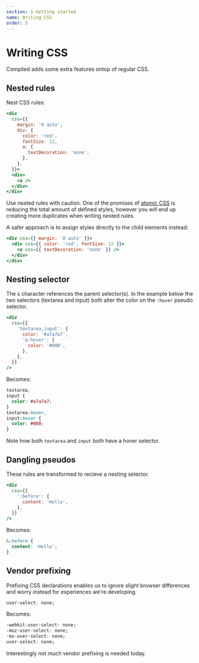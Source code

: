 ```yaml
---
section: 1-Getting started
name: Writing CSS
order: 5
---
```


# Writing CSS

Compiled adds some extra features ontop of regular CSS.

## Nested rules

Nest CSS rules:

```jsx
<div
  css={{
    margin: '0 auto',
    div: {
      color: 'red',
      fontSize: 12,
      a: {
        textDecoration: 'none',
      },
    },
  }}>
  <div>
    <a />
  </div>
</div>
```

Use nested rules with caution.
One of the promises of [atomic CSS](/atomic-css) is reducing the total amount of defined styles,
however you will end up creating more duplicates when writing nested rules.

A safer approach is to assign styles directly to the child elements instead:

```jsx
<div css={{ margin: '0 auto' }}>
  <div css={{ color: 'red', fontSize: 12 }}>
    <a css={{ textDecoration: 'none' }} />
  </div>
</div>
```

## Nesting selector

The `&` character references the parent selector(s).
In the example below the two selectors (textarea and input) both alter the color on the `:hover` pseudo selector.

```jsx
<div
  css={{
    'textarea,input': {
      color: '#a7a7a7',
      '&:hover': {
        color: '#000',
      },
    },
  }}
/>
```

Becomes:

```css
textarea,
input {
  color: #a7a7a7;
}
textarea:hover,
input:hover {
  color: #000;
}
```

Note how both `textarea` and `input` both have a hover selector.

## Dangling pseudos

These rules are transformed to recieve a nesting selector.

```jsx
<div
  css={{
    ':before': {
      content: 'Hello',
    },
  }}
/>
```

Becomes:

```css
&:before {
  content: 'Hello';
}
```

## Vendor prefixing

Prefixing CSS declarations enables us to ignore slight browser differences and worry instead for experiences we're developing.

```css
user-select: none;
```

Becomes:

```css
-webkit-user-select: none;
-moz-user-select: none;
-ms-user-select: none;
user-select: none;
```

Interestingly not much vendor prefixing is needed today.
